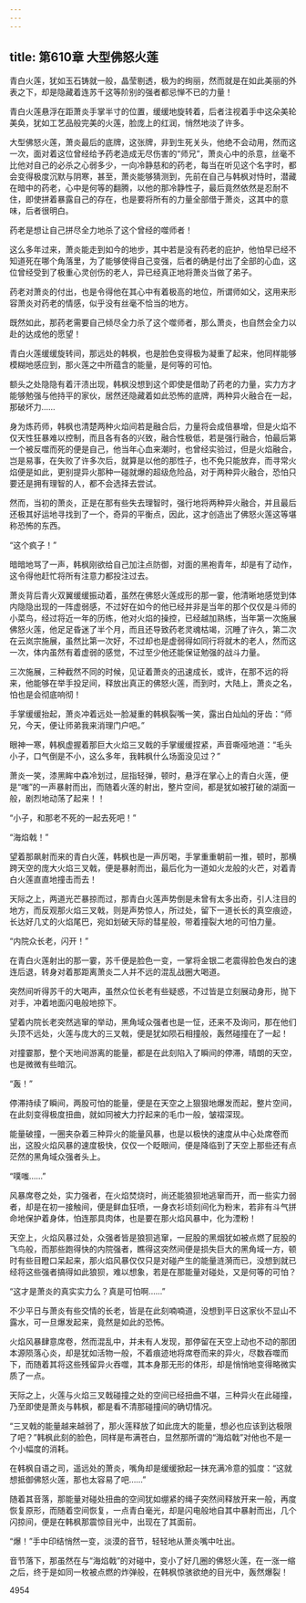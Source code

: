 ```yaml
---
---
---
```

title: 第610章 大型佛怒火莲
---



青白火莲，犹如玉石铸就一般，晶莹剔透，极为的绚丽，然而就是在如此美丽的外表之下，却是隐藏着连苏千这等阶别的强者都忌惮不已的力量！

青白火莲悬浮在距萧炎手掌半寸的位置，缓缓地旋转着，后者注视着手中这朵美轮美奂，犹如工艺品般完美的火莲，脸庞上的红润，悄然地淡了许多。

大型佛怒火莲，萧炎最后的底牌，这张牌，非到生死关头，他绝不会动用，然而这一次，面对着这位曾经给予药老造成无尽伤害的“师兄”，萧炎心中的杀意，丝毫不比他对自己的必杀之心弱多少，一向冷静慈和的药老，每当在听见这个名字时，都会变得极度沉默与阴寒，甚至，萧炎能够猜测到，先前在自己与韩枫对恃时，潜藏在暗中的药老，心中是何等的翻腾，以他的那冷静性子，最后竟然依然是忍耐不住，即使拼着暴露自己的存在，也是要将所有的力量全部借于萧炎，这其中的意味，后者很明白。

药老是想让自己拼尽全力地杀了这个曾经的噬师者！

这么多年过来，萧炎能走到如今的地步，其中若是没有药老的庇护，他怕早已经不知道死在哪个角落里，为了能够使得自己变强，后者的确是付出了全部的心血，这位曾经受到了极重心灵创伤的老人，异已经真正地将萧炎当做了弟子。

药老对萧炎的付出，也是令得他在其心中有着极高的地位，所谓师如父，这用来形容萧炎对药老的情感，似乎没有丝毫不恰当的地方。

既然如此，那药老需要自己倾尽全力杀了这个噬师者，那么萧炎，也自然会全力以赴的达成他的愿望！

青白火莲缓缓旋转间，那远处的韩枫，也是脸色变得极为凝重了起来，他同样能够模糊地感应到，那火莲之中所蕴含的能量，是何等的可怕。

额头之处隐隐有着汗渍出现，韩枫没想到这个即使是借助了药老的力量，实力方才能够勉强与他持平的家伙，居然还隐藏着如此恐怖的底牌，两种异火融合在一起，那破坏力……

身为炼药师，韩枫也清楚两种火焰间若是融合后，力量将会成倍暴增，但是火焰不仅天性狂暴难以控制，而且各有各的兴致，融合性极低，若是强行融合，怕最后第一个被反噬而死的便是自己，他当年心血来潮时，也曾经实验过，但是火焰融合，岂是易事，在失败了许多次后，就算是以他的那性子，也不免只能放弃，而寻常火焰便是如此，更别提异火那种一碰就爆的超级危险品，对于两种异火融合，恐怕只要还是拥有理智的人，都不会选择去尝试。

然而，当初的萧炎，正是在那有些失去理智时，强行地将两种异火融合，并且最后还极其好运地寻找到了一个，奇异的平衡点，因此，这才创造出了佛怒火莲这等堪称恐怖的东西。

“这个疯子！”

暗暗地骂了一声，韩枫刚欲给自己加注点防御，对面的黑袍青年，却是有了动作，这令得他赶忙将所有注意力都投注过去。

萧炎背后青火双翼缓缓振动着，虽然在佛怒火莲成形的那一霎，他清晰地感觉到体内隐隐出现的一阵虚弱感，不过好在如今的他已经并非是当年的那个仅仅是斗师的小菜鸟，经过将近一年的历练，他对火焰的操控，已经越加熟练，当年第一次施展佛怒火莲，他足足昏迷了半个月，而且还导致药老灵魂枯竭，沉睡了许久，第二次在云岚宗施展，虽然比第一次好，不过却也是虚弱得如同行将就木的老人，然而这一次，体内虽然有着虚弱的感觉，不过至少他还能保证勉强的战斗力量。

三次施展，三种截然不同的时候，见证着萧炎的迅速成长，或许，在那不远的将来，他能够在举手投足间，释放出真正的佛怒火莲，而到时，大陆上，萧炎之名，怕也是会彻底响彻！

手掌缓缓抬起，萧炎冲着远处一脸凝重的韩枫裂嘴一笑，露出白灿灿的牙齿：“师兄，今天，便让师弟我来消理门户吧。”

眼神一寒，韩枫虚握着那巨大火焰三叉戟的手掌缓缓捏紧，声音嘶哑地道：“毛头小子，口气倒是不小，这么多年，我韩枫什么场面没见过？”

萧炎一笑，漆黑眸中森冷划过，屈指轻弹，顿时，悬浮在掌心上的青白火莲，便是“嗤”的一声暴射而出，而随着火莲的射出，整片空间，都是犹如被打破的湖面一般，剧烈地动荡了起来！！

“小子，和那老不死的一起去死吧！”

“海焰戟！”

望着那飙射而来的青白火莲，韩枫也是一声厉喝，手掌重重朝前一推，顿时，那横跨天空的庞大火焰三叉戟，便是暴射而出，最后化为一道如火龙般的火芒，对着青白火莲直直地撞击而去！

天际之上，两道光芒暴掠而过，那青白火莲声势倒是未曾有太多出奇，引人注目的地方，而反观那火焰三叉戟，则是声势惊人，所过处，留下一道长长的真空痕迹，长达好几丈的火焰尾巴，宛如划破天际的彗星般，带着撞裂大地的可怕力量。

“内院众长老，闪开！”

在青白火莲射出的那一霎，苏千便是脸色一变，一掌将金银二老震得脸色发白的速连后退，转身对着那距离萧炎二人并不远的混乱战圈大喝道。

突然间听得苏千的大喝声，虽然众位长老有些疑惑，不过皆是立刻展动身形，抛下对手，冲着地面闪电般地掠下。

望着内院长老突然逃窜的举动，黑角域众强者也是一怔，还来不及询问，那在他们头顶不远处，火莲与庞大的三叉戟，便是犹如陨石相撞般，轰然碰撞在了一起！

对撞霎那，整个天地间游离的能量，都是在此刻陷入了瞬间的停滞，晴朗的天空，也是微微有些暗沉。

“轰！”

停滞持续了瞬间，两股可怕的能量，便是在天空之上狠狠地爆发而起，整片空间，在此刻变得极度扭曲，就如同被大力拧起来的毛巾一般，皱褶深现。

能量破撞，一圈夹杂着三种异火的能量风暴，也是以极快的速度从中心处席卷而出，这股火焰风暴的速度极快，仅仅一个眨眼间，便是降临到了天空上那些还有点茫然的黑角域众强者头上。

“噗嗤……”

风暴席卷之处，实力强者，在火焰焚烧时，尚还能狼狈地逃窜而开，而一些实力弱者，却是在初一接触间，便是鲜血狂喷，一身衣衫顷刻间化为粉末，若非有斗气拼命地保护着身体，怕连那具肉体，也是要在那火焰风暴中，化为湮粉！

天空上，火焰风暴过处，众强者皆是狼狈逃窜，一屁股的黑烟犹如被点燃了屁股的飞鸟般，而那些跑得快的内院强者，瞧得这突然间便是损失巨大的黑角域一方，顿时有些目瞪口呆起来，那火焰风暴仅仅只是对碰产生的能量涟漪而已，没想到就已经将这些强者搞得如此狼狈，难以想象，若是在那能量对碰处，又是何等的可怕？

“这才是萧炎的真实实力么？真是可怕啊……”

不少平日与萧炎有些交情的长老，皆是在此刻喃喃道，没想到平日这家伙不显山不露水，可一旦爆发起来，竟然是如此的恐怖。

火焰风暴肆意席卷，然而混乱中，并未有人发现，那停留在天空上动也不动的那团本源陨落心炎，却是犹如活物一般，不着痕迹地将席卷而来的异火，尽数吞噬而下，而随着其将这些残留异火吞噬，其本身那无形的体形，却是悄悄地变得略微实质了一点。

天际之上，火莲与火焰三叉戟碰撞之处的空间已经扭曲不堪，三种异火在此碰撞，乃至即使是萧炎与韩枫，都是看不清那碰撞间的确切情况。

“三叉戟的能量越来越弱了，那火莲释放了如此庞大的能量，想必也应该到达极限了吧？”韩枫此刻的脸色，同样是布满苍白，显然那所谓的“海焰戟”对他也不是一个小幅度的消耗。

在韩枫自语之司，遥远处的萧炎，嘴角却是缓缓掀起一抹充满冷意的弧度：“这就想抵御佛怒火莲，那也太容易了吧……”

随着其音落，那能量对碰处扭曲的空间犹如绷紧的绳子突然间释放开来一般，再度恢复原形，而随着空间恢复，一点青白毫光，却是闪电般地自其中暴射而出，几个闪掠间，便是在韩枫那震惊目光中，出现在了其面前。

“爆！”手中印结悄然一变，淡漠的音节，轻轻地从萧炎嘴中吐出。

音节落下，那虽然在与“海焰戟”的对碰中，变小了好几圈的佛怒火莲，在一涨一缩之后，终于是如同一枚被点燃的炸弹般，在韩枫惊骇欲绝的目光中，轰然爆裂！





4954